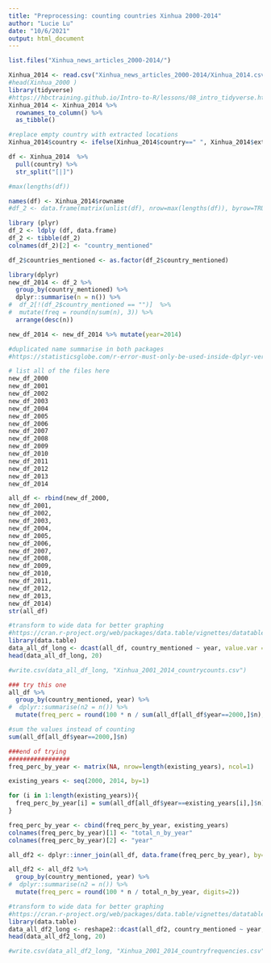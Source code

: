 ```yaml
---
title: "Preprocessing: counting countries Xinhua 2000-2014"
author: "Lucie Lu"
date: "10/6/2021"
output: html_document
---
```


```r

list.files("Xinhua_news_articles_2000-2014/")

Xinhua_2014 <- read.csv("Xinhua_news_articles_2000-2014/Xinhua_2014.csv")
#head(Xinhua_2000 )
library(tidyverse)
#https://hbctraining.github.io/Intro-to-R/lessons/08_intro_tidyverse.html
Xinhua_2014 <- Xinhua_2014 %>% 
  rownames_to_column() %>% 
  as_tibble()

#replace empty country with extracted locations
Xinhua_2014$country <- ifelse(Xinhua_2014$country==" ", Xinhua_2014$extracted_locations, Xinhua_2014$country)

```

```r
df <- Xinhua_2014  %>% 
  pull(country) %>% 
  str_split("[|]")

#max(lengths(df))

names(df) <- Xinhua_2014$rowname
#df_2 <- data.frame(matrix(unlist(df), nrow=max(lengths(df)), byrow=TRUE),stringsAsFactors=FALSE)

library (plyr)
df_2 <- ldply (df, data.frame)
df_2 <- tibble(df_2)
colnames(df_2)[2] <- "country_mentioned"

df_2$countries_mentioned <- as.factor(df_2$country_mentioned)
```

```r
library(dplyr)
new_df_2014 <- df_2 %>% 
  group_by(country_mentioned) %>%
  dplyr::summarise(n = n()) %>%
#  df_2[!(df_2$country_mentioned == "")]  %>%
#  mutate(freq = round(n/sum(n), 3)) %>%
  arrange(desc(n))

new_df_2014 <- new_df_2014 %>% mutate(year=2014)

#duplicated name summarise in both packages
#https://statisticsglobe.com/r-error-must-only-be-used-inside-dplyr-verbs
```

```r
# list all of the files here
new_df_2000
new_df_2001
new_df_2002
new_df_2003
new_df_2004
new_df_2005
new_df_2006
new_df_2007
new_df_2008 
new_df_2009
new_df_2010
new_df_2011
new_df_2012
new_df_2013
new_df_2014
```

```r
all_df <- rbind(new_df_2000,
new_df_2001,
new_df_2002,
new_df_2003,
new_df_2004,
new_df_2005,
new_df_2006,
new_df_2007,
new_df_2008,
new_df_2009,
new_df_2010,
new_df_2011,
new_df_2012,
new_df_2013,
new_df_2014)
str(all_df)
```

```r
#transform to wide data for better graphing
#https://cran.r-project.org/web/packages/data.table/vignettes/datatable-reshape.html
library(data.table)
data_all_df_long <- dcast(all_df, country_mentioned ~ year, value.var = "n")
head(data_all_df_long, 20)

```

```r

#write.csv(data_all_df_long, "Xinhua_2001_2014_countrycounts.csv")

```

```r

### try this one
all_df %>% 
  group_by(country_mentioned, year) %>%
#  dplyr::summarise(n2 = n()) %>%
  mutate(freq_perc = round(100 * n / sum(all_df[all_df$year==2000,]$n), digits=2))

#sum the values instead of counting
sum(all_df[all_df$year==2000,]$n)

###end of trying
#################
freq_perc_by_year <- matrix(NA, nrow=length(existing_years), ncol=1)

existing_years <- seq(2000, 2014, by=1)

for (i in 1:length(existing_years)){
  freq_perc_by_year[i] = sum(all_df[all_df$year==existing_years[i],]$n)
}

freq_perc_by_year <- cbind(freq_perc_by_year, existing_years)
colnames(freq_perc_by_year)[1] <- "total_n_by_year"
colnames(freq_perc_by_year)[2] <- "year"

```

```r

all_df2 <- dplyr::inner_join(all_df, data.frame(freq_perc_by_year), by='year')

all_df2 <- all_df2 %>% 
  group_by(country_mentioned, year) %>%
#  dplyr::summarise(n2 = n()) %>%
  mutate(freq_perc = round(100 * n / total_n_by_year, digits=2))

```

```r
#transform to wide data for better graphing
#https://cran.r-project.org/web/packages/data.table/vignettes/datatable-reshape.html
library(data.table)
data_all_df2_long <- reshape2::dcast(all_df2, country_mentioned ~ year, value.var = c("freq_perc"))
head(data_all_df2_long, 20)

```

```r

#write.csv(data_all_df2_long, "Xinhua_2001_2014_countryfrequencies.csv")

```
